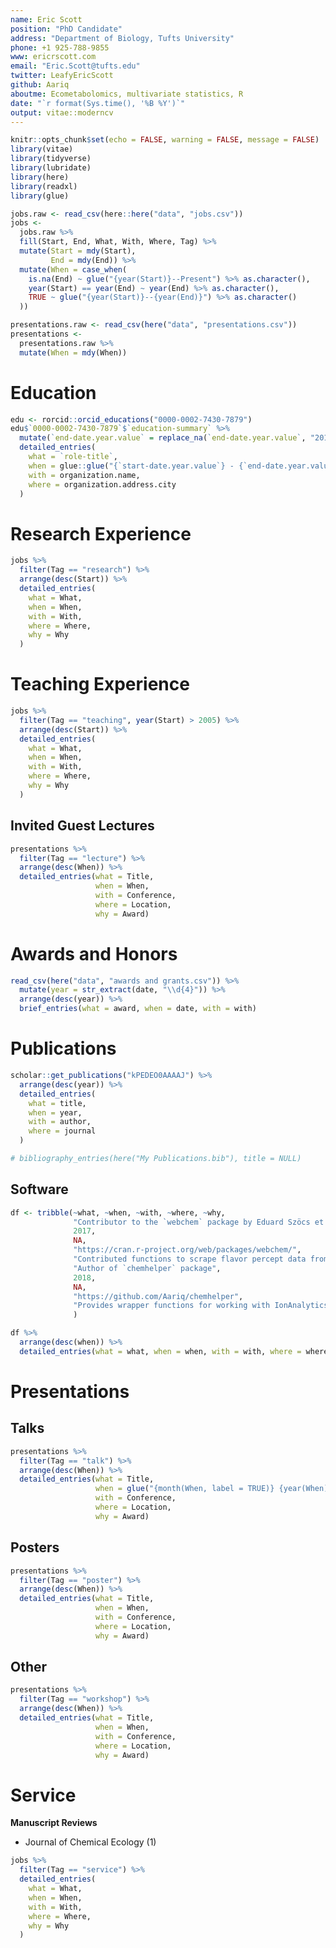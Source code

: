 ```yaml
---
name: Eric Scott
position: "PhD Candidate"
address: "Department of Biology, Tufts University"
phone: +1 925-788-9855
www: ericrscott.com
email: "Eric.Scott@tufts.edu"
twitter: LeafyEricScott
github: Aariq
aboutme: Ecometabolomics, multivariate statistics, R
date: "`r format(Sys.time(), '%B %Y')`"
output: vitae::moderncv
---
```


```r
knitr::opts_chunk$set(echo = FALSE, warning = FALSE, message = FALSE)
library(vitae)
library(tidyverse)
library(lubridate)
library(here)
library(readxl)
library(glue)
```

```r
jobs.raw <- read_csv(here::here("data", "jobs.csv"))
jobs <-
  jobs.raw %>% 
  fill(Start, End, What, With, Where, Tag) %>%  
  mutate(Start = mdy(Start),
         End = mdy(End)) %>% 
  mutate(When = case_when(
    is.na(End) ~ glue("{year(Start)}--Present") %>% as.character(),
    year(Start) == year(End) ~ year(End) %>% as.character(),
    TRUE ~ glue("{year(Start)}--{year(End)}") %>% as.character()
  ))
```

```r
presentations.raw <- read_csv(here("data", "presentations.csv"))
presentations <- 
  presentations.raw %>% 
  mutate(When = mdy(When))
```

# Education

```r
edu <- rorcid::orcid_educations("0000-0002-7430-7879")
edu$`0000-0002-7430-7879`$`education-summary` %>% 
  mutate(`end-date.year.value` = replace_na(`end-date.year.value`, "2019")) %>% 
  detailed_entries(
    what = `role-title`,
    when = glue::glue("{`start-date.year.value`} - {`end-date.year.value`}"), 
    with = organization.name,
    where = organization.address.city
  )
```

# Research Experience

```r
jobs %>% 
  filter(Tag == "research") %>% 
  arrange(desc(Start)) %>% 
  detailed_entries(
    what = What,
    when = When,
    with = With,
    where = Where,
    why = Why
  )
```

# Teaching Experience

```r
jobs %>%
  filter(Tag == "teaching", year(Start) > 2005) %>%
  arrange(desc(Start)) %>% 
  detailed_entries(
    what = What,
    when = When,
    with = With,
    where = Where,
    why = Why
  )
```


## Invited Guest Lectures

```r
presentations %>% 
  filter(Tag == "lecture") %>% 
  arrange(desc(When)) %>% 
  detailed_entries(what = Title,
                   when = When,
                   with = Conference,
                   where = Location,
                   why = Award)
```

# Awards and Honors

```r
read_csv(here("data", "awards and grants.csv")) %>% 
  mutate(year = str_extract(date, "\\d{4}")) %>% 
  arrange(desc(year)) %>% 
  brief_entries(what = award, when = date, with = with)
```

# Publications

```r
scholar::get_publications("kPEDEO0AAAAJ") %>%
  arrange(desc(year)) %>%
  detailed_entries(
    what = title,
    when = year,
    with = author,
    where = journal
  )

# bibliography_entries(here("My Publications.bib"), title = NULL)
```

## Software

```r
df <- tribble(~what, ~when, ~with, ~where, ~why,
              "Contributor to the `webchem` package by Eduard Szöcs et al.",
              2017,
              NA,
              "https://cran.r-project.org/web/packages/webchem/",
              "Contributed functions to scrape flavor percept data from flavor.net and to scrape retention indices from NIST given chemical identifier numbers",
              "Author of `chemhelper` package",
              2018,
              NA,
              "https://github.com/Aariq/chemhelper",
              "Provides wrapper functions for working with IonAnalytics deconvolution software as well as other R packages for multivariate analysis"
              )
```

```r
df %>% 
  arrange(desc(when)) %>% 
  detailed_entries(what = what, when = when, with = with, where = where, why = why)
```

# Presentations

## Talks

```r
presentations %>% 
  filter(Tag == "talk") %>% 
  arrange(desc(When)) %>% 
  detailed_entries(what = Title,
                   when = glue("{month(When, label = TRUE)} {year(When)}"),
                   with = Conference,
                   where = Location,
                   why = Award)
```

## Posters

```r
presentations %>% 
  filter(Tag == "poster") %>% 
  arrange(desc(When)) %>% 
  detailed_entries(what = Title,
                   when = When,
                   with = Conference,
                   where = Location,
                   why = Award)
```

## Other

```r
presentations %>% 
  filter(Tag == "workshop") %>% 
  arrange(desc(When)) %>% 
  detailed_entries(what = Title,
                   when = When,
                   with = Conference,
                   where = Location,
                   why = Award)
```



# Service

**Manuscript Reviews**

- Journal of Chemical Ecology (1)

```r
jobs %>%
  filter(Tag == "service") %>% 
  detailed_entries(
    what = What,
    when = When,
    with = With,
    where = Where,
    why = Why
  )
```

